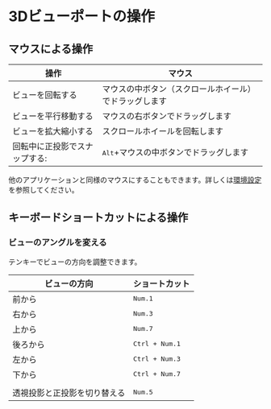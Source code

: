 # 3Dビューポートの操作

## マウスによる操作

| 操作                          | マウス                                                 |
| ----------------------------- | ------------------------------------------------------ |
| ビューを回転する              | マウスの中ボタン（スクロールホイール）でドラッグします |
| ビューを平行移動する          | マウスの右ボタンでドラッグします                       |
| ビューを拡大縮小する          | スクロールホイールを回転します                      |
| 回転中に正投影でスナップする: | <kbd>Alt</kbd>+マウスの中ボタンでドラッグします     |

他のアプリケーションと同様のマウスにすることもできます。詳しくは[環境設定](./preferences)を参照してください。

## キーボードショートカットによる操作

### ビューのアングルを変える

テンキーでビューの方向を調整できます。

| ビューの方向                 | ショートカット          |
| ---------------------------- | ----------------------- |
| 前から                       | <kbd>Num.1</kbd>        |
| 右から                       | <kbd>Num.3</kbd>        |
| 上から                       | <kbd>Num.7</kbd>        |
| 後ろから                     | <kbd>Ctrl + Num.1</kbd> |
| 左から                       | <kbd>Ctrl + Num.3</kbd> |
| 下から                       | <kbd>Ctrl + Num.7</kbd> |
|                              |                         |
| 透視投影と正投影を切り替える | <kbd>Num.5</kbd>        |





